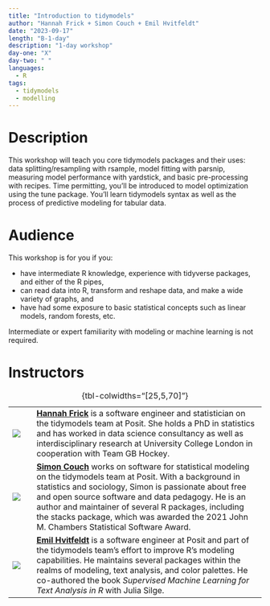 ```yaml
---
title: "Introduction to tidymodels"
author: "Hannah Frick + Simon Couch + Emil Hvitfeldt"
date: "2023-09-17"
length: "B-1-day"
description: "1-day workshop"
day-one: "X"
day-two: " "
languages:
  - R
tags:
  - tidymodels
  - modelling
---
```


# Description

This workshop will teach you core tidymodels packages and their uses: data splitting/resampling with rsample, model fitting with parsnip, measuring model performance with yardstick, and basic pre-processing with recipes.
Time permitting, you'll be introduced to model optimization using the tune package.
You'll learn tidymodels syntax as well as the process of predictive modeling for tabular data.

# Audience

This workshop is for you if you:

-   have intermediate R knowledge, experience with tidyverse packages, and either of the R pipes,
-   can read data into R, transform and reshape data, and make a wide variety of graphs, and
-   have had some exposure to basic statistical concepts such as linear models, random forests, etc.

Intermediate or expert familiarity with modeling or machine learning is not required.

# Instructors

|                         |     |                                                                                                                                                                                                                                                                                                                                                                                                                   |
|-------------------------|-----|-------------------------------------------------------------------------------------------------------------------------------------------------------------------------------------------------------------------------------------------------------------------------------------------------------------------------------------------------------------------------------------------------------------------|
| ![](hannah-frick.jpeg)  |     | [**Hannah Frick**](https://www.frick.ws/) is a software engineer and statistician on the tidymodels team at Posit. She holds a PhD in statistics and has worked in data science consultancy as well as interdisciplinary research at University College London in cooperation with Team GB Hockey.                                                                                                                |
| ![](simon-couch.jpg)    |     | [**Simon Couch**](https://www.simonpcouch.com/) works on software for statistical modeling on the tidymodels team at Posit. With a background in statistics and sociology, Simon is passionate about free and open source software and data pedagogy. He is an author and maintainer of several R packages, including the stacks package, which was awarded the 2021 John M. Chambers Statistical Software Award. |
| ![](emil-hvitfeldt.png) |     | [**Emil Hvitfeldt**](https://www.emilhvitfeldt.com/) is a software engineer at Posit and part of the tidymodels team's effort to improve R's modeling capabilities. He maintains several packages within the realms of modeling, text analysis, and color palettes. He co-authored the book *Supervised Machine Learning for Text Analysis in R* with Julia Silge.                                                |

: {tbl-colwidths="\[25,5,70\]"}
